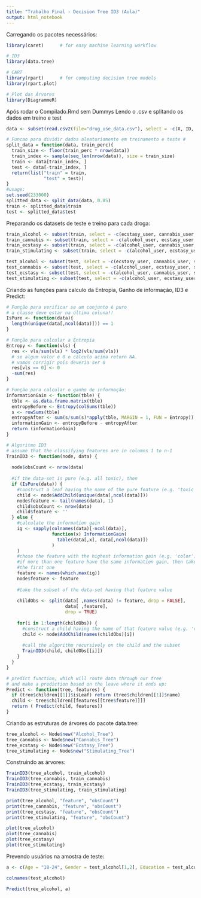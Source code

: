 ```yaml
---
title: "Trabalho Final - Decision Tree ID3 (Aula)"
output: html_notebook
---
```


Carregando os pacotes necessários:

```r
library(caret)      # for easy machine learning workflow

# ID3
library(data.tree)

# CART
library(rpart)      # for computing decision tree models 
library(rpart.plot)

# Plot das Árvores
library(DiagrammeR)
```

Após rodar o Compilado.Rmd sem Dummys
Lendo o .csv e splitando os dados em treino e test

```r
data <- subset(read.csv2(file="drug_use_data.csv"), select = -c(X, ID, Country, Ethnicity))

# Funcao para dividir dados aleatoriamente em treinamento e teste #
split_data = function(data, train_perc){
  train_size <- floor(train_perc * nrow(data))
  train_index <- sample(seq_len(nrow(data)), size = train_size)
  train <- data[train_index, ]
  test <- data[-train_index, ]
  return(list("train" = train,
              "test" = test))
}
#usage: 
set.seed(233000)
splitted_data <- split_data(data, 0.85)
train <- splitted_data$train
test <- splitted_data$test
```

Preparando os datasets de teste e treino para cada droga:

```r
train_alcohol <- subset(train, select = -c(ecstasy_user, cannabis_user, stimulating_user))
train_cannabis <- subset(train, select = -c(alcohol_user, ecstasy_user, stimulating_user))
train_ecstasy <- subset(train, select = -c(alcohol_user, cannabis_user, stimulating_user))
train_stimulating <- subset(train, select = -c(alcohol_user, ecstasy_user, cannabis_user))

test_alcohol <- subset(test, select = -c(ecstasy_user, cannabis_user, stimulating_user))
test_cannabis <- subset(test, select = -c(alcohol_user, ecstasy_user, stimulating_user))
test_ecstasy <- subset(test, select = -c(alcohol_user, cannabis_user, stimulating_user))
test_stimulating <- subset(test, select = -c(alcohol_user, ecstasy_user, cannabis_user))
```

Criando as funções para calculo da Entropia, Ganho de informação, ID3 e Predict:

```r
# Função para verificar se um conjunto é puro
# a classe deve estar na última coluna!!
IsPure <- function(data){
  length(unique(data[,ncol(data)])) == 1
}

# Função para calcular a Entropia
Entropy <- function(vls) {
  res <- vls/sum(vls) * log2(vls/sum(vls))
  # se algum valor é 0 o cálculo acima retorn NA.
  # vamos corrigir pois deveria ser 0
  res[vls == 0] <- 0
  -sum(res)
}

# Função para calcular o ganho de informação:
InformationGain <- function(tble) {
  tble <- as.data.frame.matrix(tble)
  entropyBefore <- Entropy(colSums(tble))
  s <- rowSums(tble)
  entropyAfter <- sum(s/sum(s)*apply(tble, MARGIN = 1, FUN = Entropy))
  informationGain <- entropyBefore - entropyAfter
  return (informationGain)
}

# Algoritmo ID3
# assume that the classifying features are in columns 1 to n-1
TrainID3 <- function(node, data) {
  
  node$obsCount <- nrow(data)
  
  #if the data-set is pure (e.g. all toxic), then
  if (IsPure(data)) {
    #construct a leaf having the name of the pure feature (e.g. 'toxic')
    child <- node$AddChild(unique(data[,ncol(data)]))
    node$feature <- tail(names(data), 1)
    child$obsCount <- nrow(data)
    child$feature <- ''
  } else {
    #calculate the information gain
    ig <- sapply(colnames(data)[-ncol(data)], 
                 function(x) InformationGain(
                   table(data[,x], data[,ncol(data)])
                 )
    )
    #chose the feature with the highest information gain (e.g. 'color')
    #if more than one feature have the same information gain, then take
    #the first one
    feature <- names(which.max(ig))
    node$feature <- feature
    
    #take the subset of the data-set having that feature value
    
    childObs <- split(data[ ,names(data) != feature, drop = FALSE], 
                      data[ ,feature], 
                      drop = TRUE)
    
    for(i in 1:length(childObs)) {
      #construct a child having the name of that feature value (e.g. 'red')
      child <- node$AddChild(names(childObs)[i])
      
      #call the algorithm recursively on the child and the subset      
      TrainID3(child, childObs[[i]])
    }
  }
}

# predict function, which will route data through our tree 
# and make a prediction based on the leave where it ends up:
Predict <- function(tree, features) {
  if (tree$children[[1]]$isLeaf) return (tree$children[[1]]$name)
  child <- tree$children[[features[[tree$feature]]]]
  return ( Predict(child, features))
}
```

Criando as estruturas de árvores do pacote data.tree:

```r
tree_alcohol <- Node$new("Alcohol_Tree")
tree_cannabis <- Node$new("Cannabis_Tree")
tree_ecstasy <- Node$new("Ecstasy_Tree")
tree_stimulating <- Node$new("Stimulating_Tree")
```

Construindo as árvores:

```r
TrainID3(tree_alcohol, train_alcohol)
TrainID3(tree_cannabis, train_cannabis)
TrainID3(tree_ecstasy, train_ecstasy)
TrainID3(tree_stimulating, train_stimulating)

print(tree_alcohol, "feature", "obsCount")
print(tree_cannabis, "feature", "obsCount")
print(tree_ecstasy, "feature", "obsCount")
print(tree_stimulating, "feature", "obsCount")

plot(tree_alcohol)
plot(tree_cannabis)
plot(tree_ecstasy)
plot(tree_stimulating)
```

Prevendo usuários na amostra de teste:

```r

a <- c(Age = "18-24", Gender = test_alcohol[1,2], Education = test_alcohol[1,3], NScore = test_alcohol[1,4], EScore = test_alcohol[1,5], OScore = test_alcohol[1,6], AScore = test_alcohol[1,7], CScore = test_alcohol[1,8])

colnames(test_alcohol)

Predict(tree_alcohol, a)
```
